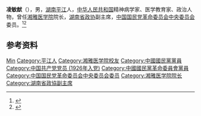 '''凌敏猷'''（{{bd|1902年||1991年}}），男，[[湖南|湖南]][[平江|平江]]人，[[中华人民共和国|中华人民共和国]]精神病学家、医学教育家、政治人物，曾任[[湘雅医学院|湘雅医学院]]院长，[[湖南省政协|湖南省政协]]副主席，[[中国国民党革命委员会中央委员会|中国国民党革命委员会中央委员会]]委员。<ref>{{Cite book|title=湖南大辞典|author=禹舜主编; 朱益民, 姚洪波, 易延绶等副主编|publisher=新华出版社|year=1995|isbn=|location=北京|pages=}}</ref><ref>{{Cite book|title=湖南百科全书|author=禹舜主编; 洪期钧副主编|publisher=岳麓书社|year=1999|isbn=|location=长沙|pages=}}</ref>

== 参考资料 ==
{{reflist}}

{{中国人物小作品}}

{{Authority control}}
{{DEFAULTSORT:Ling凌}}
[[Category:凌姓|Min]]
[[Category:平江人|Category:平江人]]
[[Category:湘雅医学院校友|Category:湘雅医学院校友]]
[[Category:中國國民黨黨員|Category:中國國民黨黨員]]
[[Category:中国共产党党员_(1926年入党)|Category:中国共产党党员 (1926年入党)]]
[[Category:中國國民黨革命委員會黨員|Category:中國國民黨革命委員會黨員]]
[[Category:中国国民党革命委员会中央委员会委员|Category:中国国民党革命委员会中央委员会委员]]
[[Category:湘雅医学院院长|Category:湘雅医学院院长]]
[[Category:湖南省政協副主席|Category:湖南省政協副主席]]